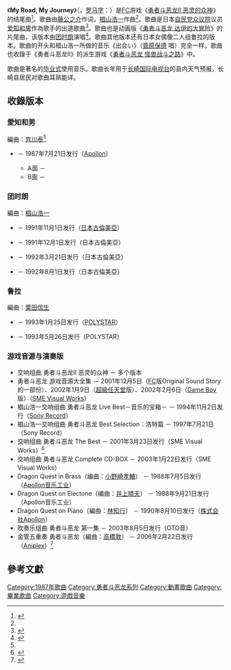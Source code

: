 {{NoteTA
| 1=zh-cn:勇者斗恶龙; zh-tw:勇者鬥惡龍;
}}

《'''My Road, My Journey'''》（{{lang-ja|'''この道わが旅'''}}，[[平文式罗马字|罗马字]]：{{transl|ja|Kono Michi Waga Tabi}}）是[[FC游戏机|FC]]游戏《[[勇者斗恶龙II_恶灵的众神|勇者斗恶龙II 恶灵的众神]]》的结尾曲<ref>{{cite web | url=http://www.famitsu.com/news/201110/05051399.html | title=松崎しげるが『塊魂』の名曲を熱唱！　光田康典氏、坂本英城氏も登場した吹奏楽＆オーケストラステージをリポート | publisher=[[Fami通|famitsu]].com | date=2011-10-05 | language=ja | accessdate=2013-04-12 | archive-date=2019-12-27 | archive-url=https://web.archive.org/web/20191227132300/https://www.famitsu.com/news/201110/05051399.html | dead-url=no }}</ref>。歌曲由[[藤公之介|藤公之介]]作词，[[椙山浩一|椙山浩一]]作曲<ref name="dai" />。歌曲是日本[[自由民主党_(日本)|自民党]][[日本眾議院|众议院]]议员[[爱知和男|爱知和男]]作為歌手的出道歌曲<ref name="aichi_kazuo">{{cite web | url=http://www.aichi-kazuo.net/activitypast/photo.html | title=政治家時代【愛知和男の写真館】 | publisher=Kazuo Aichi | language=ja | accessdate=2013-04-13 | archive-date=2016-03-06 | archive-url=https://web.archive.org/web/20160306103532/http://www.aichi-kazuo.net/activitypast/photo.html | dead-url=no }}</ref>。歌曲也是动画版《[[勇者斗恶龙_达伊的大冒险|勇者斗恶龙 达伊的大冒险]]》的片尾曲，该版本由[[团时朗|团时朗]]演唱<ref name="dai">{{cite web | url=http://www.toei-anim.co.jp/lineup/tv/dai_daiboken/ | title=ドラゴンクエスト・ダイの大冒険 | publisher=[[東映動畫|Toei Animation]] | language=ja | accessdate=2013-04-13 | archive-date=2011-06-05 | archive-url=https://web.archive.org/web/20110605101906/http://www.toei-anim.co.jp/lineup/tv/dai_daiboken/ | dead-url=yes }}</ref>。歌曲其他版本还有日本女偶像二人组鲁拉的版本。歌曲的开头和椙山浩一所做的音乐《出会い》（[[菅原保德|菅原保德]]<!-- {{link-ja|菅原保徳|菅原やすのり}} -->唱）完全一样。歌曲也收錄于《勇者斗恶龙II》的派生游戏《[[勇者斗恶龙_怪兽战斗之路|勇者斗恶龙 怪兽战斗之路]]》中。

歌曲是著名的[[毕业式|毕业式]]使用音乐。歌曲长年用于[[长崎国际电视台|长崎国际电视台]]的县内天气预报，长崎县居民对歌曲耳熟能详。

== 收錄版本 ==

=== 愛知和男 ===

編曲：[[宫川泰|宫川泰]]<ref name="aichi_kazuo" />
* {{nihongo|My Road, My Journey|この道わが旅}} － 1987年7月21日发行（[[Apollon|Apollon]]）
** A面 － {{nihongo|My Road, My Journey|この道わが旅}}
** B面 － {{lang|ja|風に吹かれて Coffee Break}}

=== 团时朗 ===

編曲：[[椙山浩一|椙山浩一]]
* {{nihongo|勇者斗恶龙 达伊的大冒险/勇者 赶快!!|「ドラゴンクエスト~ダイの大冒険」/勇者よ いそげ!!}} － 1991年11月1日发行（[[日本古倫美亞|日本古倫美亞]]）
* {{nihongo|勇者斗恶龙 达伊的大冒险 音乐集|「DRAGON QUEST~ダイの大冒険」音楽集}} － 1991年12月1日发行（日本古倫美亞）
* {{nihongo|勇者斗恶龙 达伊的大冒险 音乐集2|「ドラゴンクエスト ダイの大冒険」音楽集2}} － 1992年3月21日发行（日本古倫美亞）
* {{nihongo|要走的路 达伊的大冒险|ドラゴンクエスト~ダイの大冒険}} － 1992年8月1日发行（日本古倫美亞）

=== 鲁拉 ===

編曲：[[栗田信生|栗田信生]]
* {{nihongo|结婚华尔兹|結婚ワルツ}} － 1993年1月25日发行（[[POLYSTAR|POLYSTAR]]）
* {{nihongo|勇者斗恶龙的歌|ドラゴンクエストのうた}} － 1993年5月26日发行（POLYSTAR）

=== 游戏音源与演奏版 ===

* 交响组曲 勇者斗恶龙II 恶灵的众神 － 多个版本
* 勇者斗恶龙 游戏音源大全集 － 2001年12月5日（[[FC遊戲機|FC]]版Original Sound Story的一部份）、2002年1月9日（[[超級任天堂|超級任天堂]]版）、2002年2月6日（[[Game_Boy|Game Boy]]版）（[[Aniplex|SME Visual Works]]）
* 椙山浩一交响组曲 勇者斗恶龙 Live Best－音乐的宝箱－ － 1994年11月2日发行（[[Sony_Music_Records|Sony Record]]）
* 椙山浩一交响组曲 勇者斗恶龙 Best Selection：洛特篇 － 1997年7月21日（Sony Record）
* 交响组曲 勇者斗恶龙 The Best － 2001年3月23日发行（SME Visual Works）<ref>{{cite web | url=http://www.famitsu.com/game/cd/2001/03/smevw02.html | title=交響組曲「ドラゴンクエスト」ザ・ベスト | publisher=[[Fami通|famitsu]].com | date=2001-03-13 | language=ja | accessdate=2013-04-13 | archive-date=2019-10-12 | archive-url=https://web.archive.org/web/20191012125352/https://www.famitsu.com/game/cd/2001/03/smevw02.html | dead-url=no }}</ref>
* 交响组曲 勇者斗恶龙 Complete CD-BOX － 2003年1月22日发行（SME Visual Works）
* Dragon Quest in Brass（编曲：[[小野崎孝輔|小野崎孝輔]]） － 1988年7月5日发行（[[Bandai_Music_Entertainment|Apollon音乐工业]]）
* Dragon Quest on Electone（编曲：[[井上晴夫|井上晴夫]]） － 1988年9月21日发行（Apollon音乐工业）
* Dragon Quest on Piano（編曲：[[林知行|林知行]]） － 1990年8月10日发行（[[Bandai_Music_Entertainment|株式会社Apollon]]）
* 吹奏乐组曲 勇者斗恶龙 第一集 － 2003年8月5日发行（OTO音）
* 金管五重奏 勇者斗恶龙（編曲：[[高橋敦|高橋敦]]） － 2006年2月22日发行（[[Aniplex|Aniplex]]）<ref>{{cite web | url=http://www.famitsu.com/game/news/2005/10/11/103,1129039905,44458,0,0.html | title=秋の夜長に"金管五重奏による『ドラゴンクエスト』コンサート"をどうぞ！ | publisher=[[Fami通|famitsu]].com | date=2005-10-11 | language=ja | accessdate=2013-04-13 | archive-date=2019-10-12 | archive-url=https://web.archive.org/web/20191012125508/https://www.famitsu.com/game/news/2005/10/11/103,1129039905,44458,0,0.html | dead-url=no }}</ref>

== 參考文獻 ==
{{reflist}}

{{勇者鬥惡龍系列}}

[[Category:1987年歌曲|Category:1987年歌曲]]
[[Category:勇者斗恶龙系列|Category:勇者斗恶龙系列]]
[[Category:動畫歌曲|Category:動畫歌曲]]
[[Category:畢業歌曲|Category:畢業歌曲]]
[[Category:遊戲音樂|Category:遊戲音樂]]